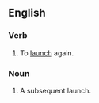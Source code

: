 ==English==

===Verb===
{{en-verb|relaunch|es}}

# To [[launch]] again.

===Noun===
{{en-noun|es}}

# A subsequent launch.
{{anagrams:en/acehlnru}}